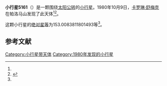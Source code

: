 {{Infobox planet
| bgcolour = #FFFFC0
| name = 5161 Wightman
| symbol = 
| image = 
| caption = 
| discovery = yes
| discovery_ref = 
| discoverer = [[卡罗琳·舒梅克|卡罗琳·舒梅克]]
| discovery_site = [[帕洛马山|帕洛马山]] 
| discovered = 1980年10月9日
| designations = yes
| mp_name = 
| named_after = 
| alt_names = 1980 TX3/ 1951 RM / 1987 BL2
| mp_category = [[主带小行星|主带小行星]]
| orbit_ref = <ref name="a">[http://ssd.jpl.nasa.gov/sbdb.cgi?sstr=5161 5161 Wightman] {{Wayback|url=http://ssd.jpl.nasa.gov/sbdb.cgi?sstr=5161 |date=20201124012059 }}，小行星數據庫瀏覽器（JPL Small-Body Database Browser）－[[美国国家航空航天局|美国国家航空航天局]]喷气推进实验室</ref>
| epoch = 2456400.5 (2013年4月18日更新)
| aphelion = {{convert|3.079206450121888|AU|km|3|abbr=on|lk=out}}
| perihelion = {{convert|2.614951401654098|AU|km|3|abbr=on}}
| semimajor = {{convert|2.847078925887993|AU|km|3|abbr=on}}
| eccentricity = 0.081531819
| period = 1754.679034 [[日|日]]<br />4.8[[儒略年|儒略年]]
| avg_speed = 
| inclination = 1.510852257947848
| asc_node = 202.2887613773499
| mean_anomaly = 
| arg_peri = 153.0083811801493
| satellites = 
| physical_characteristics = yes
| dimensions = 
| mass = 
| density = 
| surface_grav = 
| escape_velocity = 
| sidereal_day = 
| axial_tilt = 
| pole_ecliptic_lat = 
| pole_ecliptic_lon = 
| albedo = 
| temperatures= 
| temp_name1 = 
| mean_temp_1 = 
| max_temp_1 = 
| temp_name2 = 
| max_temp_2 = 
| spectral_type = 
| abs_magnitude = 153.0083811801493
}}

'''小行星5161'''（{{lang-en|5161 Wightman}}）是一颗围绕[[太阳|太阳]][[公转|公转]]的[[小行星|小行星]]。1980年10月9日，[[卡罗琳·舒梅克|卡罗琳·舒梅克]]在帕洛马山发现了此天体<ref name="a" /><ref>{{cite news|title=小行星列表|url=http://cfa-www.harvard.edu/iau/lists/NumberedMPs.txt|accessdate=2013-07-08|newspaper=哈佛大学|archive-date=2008-05-17|archive-url=https://web.archive.org/web/20080517010638/http://cfa-www.harvard.edu/iau/lists/NumberedMPs.txt|dead-url=no}}</ref>。

这颗小行星的[[绝对星等|绝对星等]]为153.0083811801493等<ref name="a" />。

==参考文献==
{{reflist}}
{{Minor Planet Number|[[小行星5160|小行星5160]]|[[小行星5162|小行星5162]]}}

{{小天体}}

[[Category:小行星带天体|Category:小行星带天体]]
[[Category:1980年发现的小行星|Category:1980年发现的小行星]]

{{asteroid-stub}}